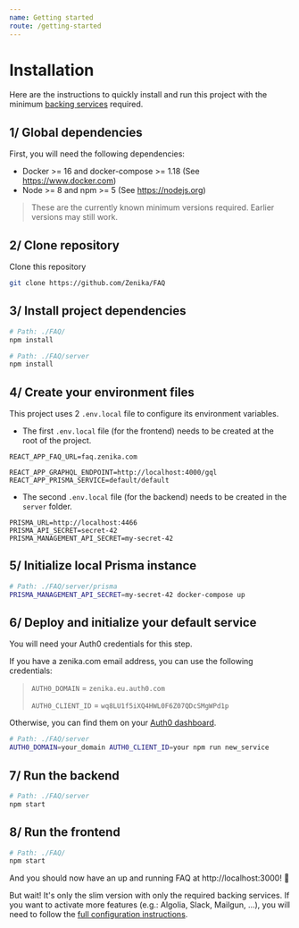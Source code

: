 ```yaml
---
name: Getting started
route: /getting-started
---
```


# Installation

Here are the instructions to quickly install and run this project with the minimum [backing services](/advanced/backing-services) required.

## 1/ Global dependencies

First, you will need the following dependencies:

- Docker >= 16 and docker-compose >= 1.18 (See https://www.docker.com)
- Node >= 8 and npm >= 5 (See https://nodejs.org)

> These are the currently known minimum versions required. Earlier versions may still work.

## 2/ Clone repository

Clone this repository

```bash
git clone https://github.com/Zenika/FAQ
```

## 3/ Install project dependencies

```bash
# Path: ./FAQ/
npm install

# Path: ./FAQ/server
npm install
```

## 4/ Create your environment files

This project uses 2 `.env.local` file to configure its environment variables.

- The first `.env.local` file (for the frontend) needs to be created at the root of the project.

```
REACT_APP_FAQ_URL=faq.zenika.com

REACT_APP_GRAPHQL_ENDPOINT=http://localhost:4000/gql
REACT_APP_PRISMA_SERVICE=default/default
```

- The second `.env.local` file (for the backend) needs to be created in the `server` folder.

```
PRISMA_URL=http://localhost:4466
PRISMA_API_SECRET=secret-42
PRISMA_MANAGEMENT_API_SECRET=my-secret-42
```

## 5/ Initialize local Prisma instance

```bash
# Path: ./FAQ/server/prisma
PRISMA_MANAGEMENT_API_SECRET=my-secret-42 docker-compose up
```

## 6/ Deploy and initialize your default service

You will need your Auth0 credentials for this step.

If you have a zenika.com email address, you can use the following credentials:

> `AUTH0_DOMAIN` = `zenika.eu.auth0.com`
>
> `AUTH0_CLIENT_ID` = `wq8LU1f5iXQ4HWL0F6Z07QDcSMgWPd1p`

Otherwise, you can find them on your [Auth0 dashboard](https://manage.auth0.com).

```bash
# Path: ./FAQ/server
AUTH0_DOMAIN=your_domain AUTH0_CLIENT_ID=your npm run new_service
```

## 7/ Run the backend

```bash
# Path: ./FAQ/server
npm start
```

## 8/ Run the frontend

```bash
# Path: ./FAQ/
npm start
```

And you should now have an up and running FAQ at http://localhost:3000! 🎉

But wait! It's only the slim version with only the required backing services. If you want to activate more features (e.g.: Algolia, Slack, Mailgun, ...), you will need to follow the [full configuration instructions](/advanced/configuration).
